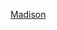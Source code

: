 {{US county navigation box
| template_name  = 麥迪遜縣 (愛荷華州)
| listclass = hlist
| county         = 麥迪遜縣
| state          = 愛荷華州

| map_image      = Map of Iowa highlighting Madison County.svg
| map_caption    = 麥迪遜縣在愛荷華州的位置
| map_size       = 75x75

| seat           = 溫特塞特

| title1 = [[城市]]
| body1  = 
* [[貝文頓 (愛荷華州)|貝文頓]]‡
* [[厄勒姆 (愛荷華州)|厄勒姆]]
* [[東秘魯 (愛荷華州)|東秘魯]]
* [[麥克斯堡 (愛荷華州)|麥克斯堡]]
* [[帕特森 (愛荷華州)|帕特森]]
* [[圣查尔斯 (艾奥瓦州)|聖查爾斯]]
* [[特鲁罗 (艾奥瓦州)|特魯羅]]
* [[温特塞特]]

| title2 = [[行政鎮區]]
| body2  = 
* [[克勞福德鎮區 (愛荷華州麥迪遜縣)|克勞福德]]
* [[道格拉斯鎮區 (愛荷華州麥迪遜縣)|道格拉斯]]
* [[大河鎮區 (愛荷華州麥迪遜縣)|大河]]
* [[傑克遜鎮區 (愛荷華州麥迪遜縣)|傑克遜]]
* [[傑佛遜鎮區 (愛荷華州麥迪遜縣)|傑佛遜]]
* [[李鎮區 (愛荷華州麥迪遜縣)|李]]
* [[林肯鎮區 (愛荷華州麥迪遜縣)|林肯]]
* [[麥迪遜鎮區 (愛荷華州麥迪遜縣)|麥迪遜]]
* [[門羅鎮區 (愛荷華州麥迪遜縣)|門羅]]
* [[俄亥俄鎮區 (愛荷華州麥迪遜縣)|俄亥俄]]
* [[賓鎮區 (愛荷華州麥迪遜縣)|賓]]
* [[斯科特鎮區 (愛荷華州麥迪遜縣)|斯科特]]
* [[南鎮區 (愛荷華州麥迪遜縣)|南]]
* [[尤尼昂鎮區 (愛荷華州麥迪遜縣)|尤尼昂]]
* [[沃爾納特鎮區 (愛荷華州麥迪遜縣)|沃爾納特]]
* [[韋伯斯特鎮區 (愛荷華州麥迪遜縣)|韋伯斯特]]

| title3 = [[非建制地區]]
| body3  = 
* [[巴尼 (愛荷華州)|巴尼]]
* [[舊秘魯 (愛荷華州)|舊秘魯]]
* [[韋伯斯特 (愛荷華州麥迪遜縣)|韋伯斯特]]

| title4 = 備註
| body4 = ‡該聚居地有部分隸屬其他縣份

}}<noinclude>
[[Category:艾奧瓦州縣份導航模板|Madison]]  
[[Category:麥迪遜縣 (愛荷華州)| ]]
</noinclude>